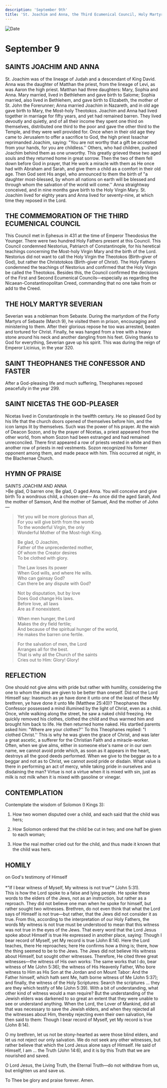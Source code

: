 ```yaml
---
description: 'September 9th'
title: 'St. Joachim and Anna, the Third Ecumenical Council, Holy Martyr Severian, St. Theophanes the Confessor, St. Nicetas the God-pleaser'
---
```


<CustomPaginator />
<RunningHead />

<Image src="/title-imprint.png" height={68} width={50} alt="Date" className="title-imprint"/>

# <div id="date">September <Image className="four-dot" src="/four-dot.png" height={15} width={15} alt="" />9</div>

## SAINTS JOACHIM AND ANNA

St. Joachim was of the lineage of Judah and a descendant of King David. Anna was the daughter of Matthan the priest, from the lineage of Levi, as was Aaron the high priest. Matthan had three daughters: Mary, Sophia and Anna. Mary married, lived in Bethlehem and gave birth to Salome; Sophia married, also lived in Bethlehem, and gave birth to Elizabeth, the mother of St. John the Forerunner; Anna married Joachim in Nazareth, and in old age gave birth to Mary, the Most-holy Theotokos. Joachim and Anna had lived together in marriage for fifty years, and yet had remained barren. They lived devoutly and quietly, and of all their income they spent one third on themselves, distributed one third to the poor and gave the other third to the Temple, and they were well provided for. Once when in their old age they came to Jerusalem to offer a sacrifice to God, the high priest Issachar reprimanded Joachim, saying: "You are not worthy that a gift be accepted from your hands, for you are childless.'' Others, who had children, pushed Joachim behind them as one unworthy. This greatly grieved these two aged souls and they returned home in great sorrow. Then the two of them fell down before God in prayer, that He work a miracle with them as He once had with Abraham and Sarah, and give them a child as a comfort in their old age. Then God sent His angel, who announced to them the birth of "a daughter most-blessed, by whom all nations on earth will be blessed and through whom the salvation of the world will come.'' Anna straightway conceived, and in nine months gave birth to the Holy Virgin Mary. St. Joachim lived for eighty years and Anna lived for seventy-nine, at which time they reposed in the Lord. 

## THE COMMEMORATION OF THE THIRD ECUMENICAL COUNCIL

This Council met in Ephesus in 431 at the time of Emperor Theodosius the Younger. There were two hundred Holy Fathers present at this Council. This Council condemned Nestorius, Patriarch of Constantinople, for his heretical teachings concerning the Most-holy Virgin Mary and the birth of the Lord. Nestorius did not want to call the Holy Virgin the Theotokos (Birth-giver of God), but rather the Christotokos (Birth-giver of Christ). The Holy Fathers condemned the teachings of Nestorius and confirmed that the Holy Virgin be called the Theotokos. Besides this, the Council confirmed the decisions of the First and Second Ecumenical Councils—especially as regarding the Nicaean-Constantinopolitan Creed, commanding that no one take from or add to the Creed.

## THE HOLY MARTYR SEVERIAN

Severian was a nobleman from Sebaste. During the martyrdom of the Forty Martyrs of Sebaste (March 9), he visited them in prison, encouraging and ministering to them. After their glorious repose he too was arrested, beaten and tortured for Christ. Finally, he was hanged from a tree with a heavy stone around his neck and another dangling from his feet. Giving thanks to God for everything, Severian gave up his spirit. This was during the reign of Emperor Licinius, in the year 320.

## SAINT THEOPHANES THE CONFESSOR AND FASTER

After a God-pleasing life and much suffering, Theophanes reposed peacefully in the year 299.

## SAINT NICETAS THE GOD-PLEASER

Nicetas lived in Constantinople in the twelfth century. He so pleased God by his life that the church doors opened of themselves before him, and the icon lamps lit by themselves. Such was the power of his prayer. At the wish of Deacon Sozon, and by the prayer of Nicetas, a priest appeared from the other world, from whom Sozon had been estranged and had remained unreconciled. There first appeared a row of priests vested in white and then another row of priests in red vestments. Sozon recognized his former opponent among them, and made peace with him. This occurred at night, in the Blachernae Church.


## HYMN OF PRAISE
<div style={{textAlign:'center', color:'crimson', fontWeight:'bold'}}>
SAINTS JOACHIM AND ANNA
</div>
>Be glad, O barren one;  
Be glad, O aged Anna.  
You will conceive and give birth  
To a wondrous child, a chosen one—  
As once did the aged Sarah,  
And the mother of Samson,  
And the mother of Samuel,   
And the mother of John—  

>Yet you will be more glorious than all,  
For you will give birth from the womb  
To the wonderful Virgin, the only  
Wonderful Mother of the Most-high King.  

>Be glad, O Joachim,  
Father of the unprecedented mother,  
Of whom the Creator desires  
To be clothed with glory.  

>The Law loses its power  
When God wills, and where He wills.  
Who can gainsay God?  
Can there be any dispute with God?  

>Not by disputation, but by love  
Does God change His laws.  
Before love, all laws  
Are as if nonexistent.  

>When men hunger, the Lord  
Makes the dry field fertile;  
And because of the spiritual hunger of the world,  
He makes the barren one fertile.  

>For the salvation of men, the Lord  
Arranges all for the best.  
That is why all the Church of the saints  
Cries out to Him: Glory! Glory!  


## REFLECTION

One should not give alms with pride but rather with humility, considering the one to whom the alms are given to be better than oneself. Did not the Lord Himself say: Inasmuch as ye have done it unto one of the least of these My brethren, ye have done it unto Me (Matthew 25:40)? Theophanes the Confessor possessed a mind illumined by the light of Christ, even as a child. Once, while walking along the street, he saw a naked child freezing. He quickly removed his clothes, clothed the child and thus warmed him and brought him back to life. He then returned home naked. His startled parents asked him: "Where are your clothes?'' To this Theophanes replied: "I clothed Christ.'' This is why he was given the grace of Christ, and was later a great ascetic, a sufferer for the Christian Faith and a miracle-worker. Often, when we give alms, either in someone else's name or in our own name, we cannot avoid pride which, as soon as it appears in the heart, destroys all the good deeds performed. When we give to the beggar as to a beggar and not as to Christ, we cannot avoid pride or disdain. What value is there in performing an act of mercy, while taking pride in ourselves and disdaining the man? Virtue is not a virtue when it is mixed with sin, just as milk is not milk when it is mixed with gasoline or vinegar.


## CONTEMPLATION

Contemplate the wisdom of Solomon (I Kings 3):

1. How two women disputed over a child, and each said that the child was hers;

2. How Solomon ordered that the child be cut in two; and one half be given to each woman;

3. How the real mother cried out for the child, and thus made it known that the child was hers.


## HOMILY
<div style={{textAlign:'center', color:'crimson', fontWeight:'bold'}}>
on God's testimony of Himself
</div>
<br />
<div style={{textAlign:'right'}}>
*"If I bear witness of Myself, My witness is not true"* (John 5:31).
</div>
This is how the Lord spoke to a false and lying people. He spoke these words to the elders of the Jews, not as an instruction, but rather as a reproach. They did not believe one man when he spoke for himself, but rather sought two witnesses. Brethren, do not even think that what the Lord says of Himself is not true—but rather, that the Jews did not consider it as true. From this, according to the interpretation of our Holy Fathers, the words My witness is not true must be understood to mean that this witness was not true in the eyes of the Jews. That every word that the Lord Jesus spoke about Himself is true He expressed in another place, saying: Though I bear record of Myself, yet My record is true (John 8:14). Here the Lord teaches, there He reproaches; here He confirms how a thing is; there, how the thing seemed to be to the Jews. The Jews did not believe His witness about Himself, but sought other witnesses. Therefore, He cited three great witnesses—the witness of His own works: The same works that I do, bear witness of Me (John 5:36); the witness of His Heavenly Father, Who bore witness to Him as His Son at the Jordan and on Mount Tabor: And the Father himself, which hath sent Me, hath borne witness of Me (John 5:37); and finally, the witness of the Holy Scriptures: Search the scriptures … they are they which testify of Me (John 5:39). With a bit of understanding, what other kind of witness would a man require? But the understanding of the Jewish elders was darkened to so great an extent that they were unable to see or understand anything. When the Lord, the Lover of Mankind, did all that was necessary to save the Jewish elders, and when they rejected all the witnesses about Him, thereby rejecting even their own salvation, He then said to them: Though I bear record of Myself, yet My record is true (John 8:14).

O my brethren, let us not be stony-hearted as were those blind elders, and let us not reject our only salvation. We do not seek any other witnesses, but rather believe that which the Lord Jesus alone says of Himself. He said of Himself, I am … the Truth (John 14:6), and it is by this Truth that we are nourished and saved.

O Lord Jesus, the Living Truth, the Eternal Truth—do not withdraw from us, but enlighten us and save us.

To Thee be glory and praise forever. Amen.